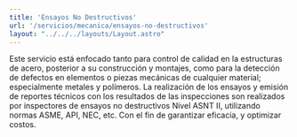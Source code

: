 ```yaml
---
title: 'Ensayos No Destructivos'
url: '/servicios/mecanica/ensayos-no-destructivos'
layout: "../../../layouts/Layout.astro"
---
```


<Cover title={frontmatter.title}/>
<Section img={imagen} title='Ensayos No Destructivos VT, PT, MT, y UT'>
<p slot="left">
Este servicio está enfocado tanto para control de calidad en la estructuras de acero, posterior a su construcción y montajes, como para la detección de defectos en elementos o piezas mecánicas de cualquier material; especialmente metales y polímeros. La realización de los ensayos y emisión de reportes técnicos con los resultados de las inspecciones son realizados por inspectores de ensayos no destructivos Nivel ASNT II, utilizando normas ASME, API, NEC, etc. Con el fin de garantizar eficacia, y optimizar costos.  
</p>
<Carousel images={[imagen2,imagen,imagen3,imagen4,imagen5]} slot='right'/>

</Section>

